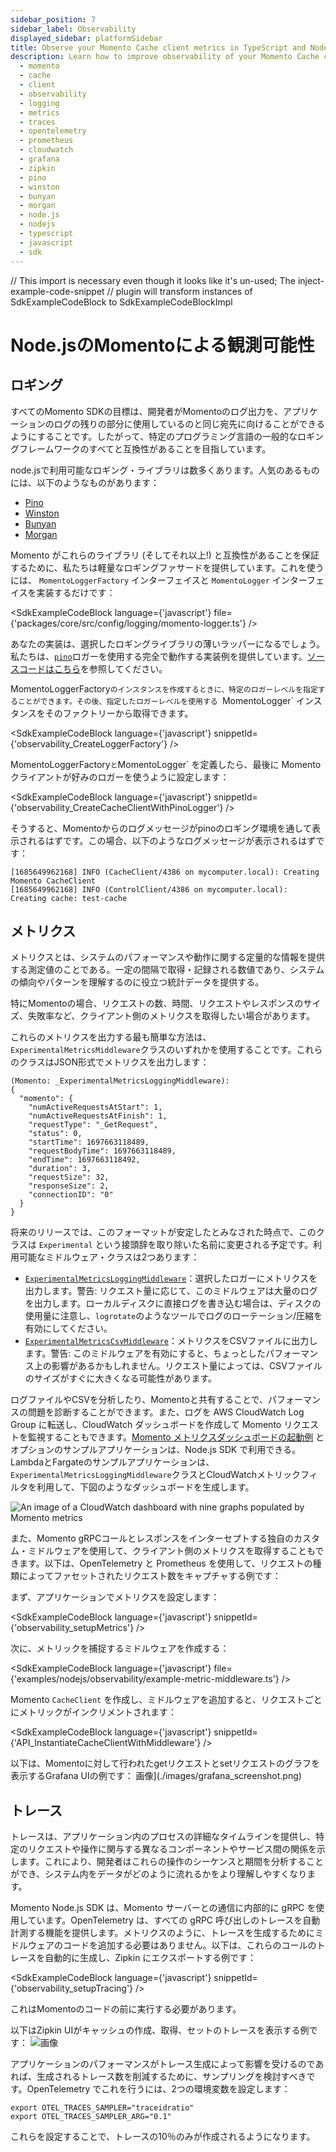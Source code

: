 ```yaml
---
sidebar_position: 7
sidebar_label: Observability
displayed_sidebar: platformSidebar
title: Observe your Momento Cache client metrics in TypeScript and Node.js
description: Learn how to improve observability of your Momento Cache client by configuring logging, client-side metrics, and traces.
  - momento
  - cache
  - client
  - observability
  - logging
  - metrics
  - traces
  - opentelemetry
  - prometheus
  - cloudwatch
  - grafana
  - zipkin
  - pino
  - winston
  - bunyan
  - morgan
  - node.js
  - nodejs
  - typescript
  - javascript
  - sdk
---
```


// This import is necessary even though it looks like it's un-used; The inject-example-code-snippet
// plugin will transform instances of SdkExampleCodeBlock to SdkExampleCodeBlockImpl

# Node.jsのMomentoによる観測可能性

## ロギング

すべてのMomento SDKの目標は、開発者がMomentoのログ出力を、アプリケーションのログの残りの部分に使用しているのと同じ宛先に向けることができるようにすることです。したがって、特定のプログラミング言語の一般的なロギングフレームワークのすべてと互換性があることを目指しています。

node.jsで利用可能なロギング・ライブラリは数多くあります。人気のあるものには、以下のようなものがあります：

- [Pino](https://github.com/pinojs/pino)
- [Winston](https://github.com/winstonjs/winston)
- [Bunyan](https://github.com/trentm/node-bunyan)
- [Morgan](https://github.com/expressjs/morgan)

Momento がこれらのライブラリ (そしてそれ以上!) と互換性があることを保証するために、私たちは軽量なロギングファサードを提供しています。これを使うには、 `MomentoLoggerFactory` インターフェイスと `MomentoLogger` インターフェイスを実装するだけです：

<SdkExampleCodeBlock language={'javascript'} file={'packages/core/src/config/logging/momento-logger.ts'} />

あなたの実装は、選択したロギングライブラリの薄いラッパーになるでしょう。私たちは、[`pino`](https://github.com/pinojs/pino)ロガーを使用する完全で動作する実装例を提供しています。[ソースコードはこちら](https://github.com/momentohq/client-sdk-javascript/blob/main/examples/nodejs/observability/pino-logger.ts)を参照してください。

MomentoLoggerFactory`のインスタンスを作成するときに、特定のロガーレベルを指定することができます。その後、指定したロガーレベルを使用する `MomentoLogger` インスタンスをそのファクトリーから取得できます。

<SdkExampleCodeBlock language={'javascript'} snippetId={'observability_CreateLoggerFactory'} />

MomentoLoggerFactory` と `MomentoLogger` を定義したら、最後に Momento クライアントが好みのロガーを使うように設定します：

<SdkExampleCodeBlock language={'javascript'} snippetId={'observability_CreateCacheClientWithPinoLogger'} />

そうすると、Momentoからのログメッセージがpinoのロギング環境を通して表示されるはずです。この場合、以下のようなログメッセージが表示されるはずです：

```
[1685649962168] INFO (CacheClient/4386 on mycomputer.local): Creating Momento CacheClient
[1685649962168] INFO (ControlClient/4386 on mycomputer.local): Creating cache: test-cache
```

## メトリクス
メトリクスとは、システムのパフォーマンスや動作に関する定量的な情報を提供する測定値のことである。一定の間隔で取得・記録される数値であり、システムの傾向やパターンを理解するのに役立つ統計データを提供する。

特にMomentoの場合、リクエストの数、時間、リクエストやレスポンスのサイズ、失敗率など、クライアント側のメトリクスを取得したい場合があります。

これらのメトリクスを出力する最も簡単な方法は、`ExperimentalMetricsMiddleware`クラスのいずれかを使用することです。これらのクラスはJSON形式でメトリクスを出力します：

```
(Momento: _ExperimentalMetricsLoggingMiddleware):
{
  "momento": {
    "numActiveRequestsAtStart": 1,
    "numActiveRequestsAtFinish": 1,
    "requestType": "_GetRequest",
    "status": 0,
    "startTime": 1697663118489,
    "requestBodyTime": 1697663118489,
    "endTime": 1697663118492,
    "duration": 3,
    "requestSize": 32,
    "responseSize": 2,
    "connectionID": "0"
  }
}
```

将来のリリースでは、このフォーマットが安定したとみなされた時点で、このクラスは `Experimental` という接頭辞を取り除いた名前に変更される予定です。利用可能なミドルウェア・クラスは2つあります：

- [`ExperimentalMetricsLoggingMiddleware`](https://github.com/momentohq/client-sdk-javascript/blob/main/packages/client-sdk-nodejs/src/config/middleware/experimental-metrics-logging-middleware.ts)：選択したロガーにメトリクスを出力します。警告: リクエスト量に応じて、このミドルウェアは大量のログを出力します。ローカルディスクに直接ログを書き込む場合は、ディスクの使用量に注意し、`logrotate`のようなツールでログのローテーション/圧縮を有効にしてください。
- [`ExperimentalMetricsCsvMiddleware`](https://github.com/momentohq/client-sdk-javascript/blob/main/packages/client-sdk-nodejs/src/config/middleware/experimental-metrics-csv-middleware.ts)：メトリクスをCSVファイルに出力します。警告: このミドルウェアを有効にすると、ちょっとしたパフォーマンス上の影響があるかもしれません。リクエスト量によっては、CSVファイルのサイズがすぐに大きくなる可能性があります。

ログファイルやCSVを分析したり、Momentoと共有することで、パフォーマンスの問題を診断することができます。また、ログを AWS CloudWatch Log Group に転送し、CloudWatch ダッシュボードを作成して Momento リクエストを監視することもできます。[Momento メトリクスダッシュボードの起動例](https://github.com/momentohq/client-sdk-javascript/tree/main/examples/nodejs/aws/lambda-examples/cloudwatch-metrics) とオプションのサンプルアプリケーションは、Node.js SDK で利用できる。LambdaとFargateのサンプルアプリケーションは、`ExperimentalMetricsLoggingMiddleware`クラスとCloudWatchメトリックフィルタを利用して、下図のようなダッシュボードを生成します。

![An image of a CloudWatch dashboard with nine graphs populated by Momento metrics](@site/static/img/cloudwatch-dashboard.png)

また、Momento gRPCコールとレスポンスをインターセプトする独自のカスタム・ミドルウェアを使用して、クライアント側のメトリクスを取得することもできます。以下は、OpenTelemetry と Prometheus を使用して、リクエストの種類によってファセットされたリクエスト数をキャプチャする例です：

まず、アプリケーションでメトリクスを設定します：

<SdkExampleCodeBlock language={'javascript'} snippetId={'observability_setupMetrics'} />

次に、メトリックを捕捉するミドルウェアを作成する：

<SdkExampleCodeBlock language={'javascript'} file={'examples/nodejs/observability/example-metric-middleware.ts'} />

Momento `CacheClient` を作成し、ミドルウェアを追加すると、リクエストごとにメトリックがインクリメントされます：

<SdkExampleCodeBlock language={'javascript'} snippetId={'API_InstantiateCacheClientWithMiddleware'} />

以下は、Momentoに対して行われたgetリクエストとsetリクエストのグラフを表示するGrafana UIの例です：
画像](./images/grafana_screenshot.png)

## トレース
トレースは、アプリケーション内のプロセスの詳細なタイムラインを提供し、特定のリクエストや操作に関与する異なるコンポーネントやサービス間の関係を示します。これにより、開発者はこれらの操作のシーケンスと期間を分析することができ、システム内をデータがどのように流れるかをより理解しやすくなります。

Momento Node.js SDK は、Momento サーバーとの通信に内部的に gRPC を使用しています。OpenTelemetry は、すべての gRPC 呼び出しのトレースを自動計測する機能を提供します。メトリクスのように、トレースを生成するためにミドルウェアのコードを追加する必要はありません。以下は、これらのコールのトレースを自動的に生成し、Zipkin にエクスポートする例です：

<SdkExampleCodeBlock language={'javascript'} snippetId={'observability_setupTracing'} />

これはMomentoのコードの前に実行する必要があります。

以下はZipkin UIがキャッシュの作成、取得、セットのトレースを表示する例です：
![画像](./images/zipkin_screenshot.png)

アプリケーションのパフォーマンスがトレース生成によって影響を受けるのであれば、生成されるトレース数を削減するために、サンプリングを検討すべきです。OpenTelemetry でこれを行うには、2つの環境変数を設定します：

```cli
export OTEL_TRACES_SAMPLER="traceidratio"
export OTEL_TRACES_SAMPLER_ARG="0.1"
```
これらを設定することで、トレースの10％のみが作成されるようになります。
